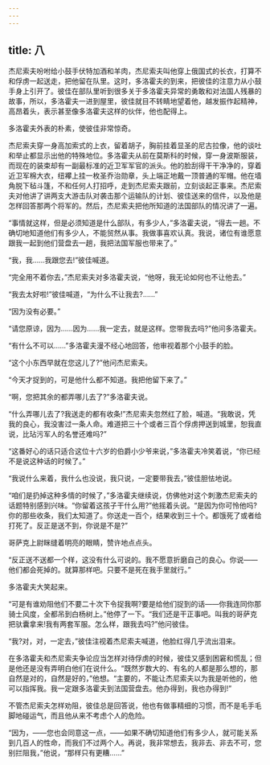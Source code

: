 ```yaml
---
---
---
```

title: 八
---




杰尼索夫吩咐给小鼓手伏特加酒和羊肉，杰尼索夫叫他穿上俄国式的长衣，打算不和俘虏一起送走，把他留在队里。这时，多洛霍夫的到来，把彼佳的注意力从小鼓手身上引开了。彼佳在部队里听到很多关于多洛霍夫异常的勇敢和对法国人残暴的故事，所以，多洛霍夫一进到屋里，彼佳就目不转睛地望着他，越发振作起精神，高昂着头，表示甚至像多洛霍夫这样的伙伴，他也配得上。

多洛霍夫外表的朴素，使彼佳非常惊奇。

杰尼索夫穿一身高加索式的上衣，留着胡子，胸前挂着显圣的尼古拉像，他的谈吐和举止都显示出他的特殊地位。多洛霍夫从前在莫斯科的时候，穿一身波斯服装，而现在的装束却有一副最标准的近卫军军官的派头。他的脸刮得干干净净的，穿着近卫军棉大衣，纽襻上挂一枚圣乔治勋章，头上端正地戴一顶普通的军帽。他在墙角脱下毡斗篷，不和任何人打招呼，走到杰尼索夫跟前，立刻谈起正事来。杰尼索夫对他讲了讲两支大游击队对袭击那个运输队的计划、彼佳送来的信件，以及他是怎样回答那两个将军的。然后，杰尼索夫把他所知道的法国部队的情况讲了一遍。

“事情就这样，但是必须知道是什么部队，有多少人，”多洛霍夫说，“得去一趟。不确切地知道他们有多少人，不能贸然从事。我做事喜欢认真。我说，诸位有谁愿意跟我一起到他们营盘去一趟，我把法国军服也带来了。”

“我，我……我跟您去!”彼佳喊道。

“完全用不着你去，”杰尼索夫对多洛霍夫说，“他呀，我无论如何也不让他去。”

“我去太好啦!”彼佳喊道，“为什么不让我去?……”

“因为没有必要。”

“请您原谅，因为……因为……我一定去，就是这样。您带我去吗?”他问多洛霍夫。

“有什么不可以……”多洛霍夫漫不经心地回答，他审视着那个小鼓手的脸。

“这个小东西早就在您这儿了?”他问杰尼索夫。

“今天才捉到的，可是他什么都不知道。我把他留下来了。”

“啊，您把其余的都弄哪儿去了?”多洛霍夫说。

“什么弄哪儿去了?我送走的都有收条!”杰尼索夫忽然红了脸，喊道。“我敢说，凭我的良心，我没害过一条人命。难道把三十个或者三百个俘虏押送到城里，恕我直说，比玷污军人的名誉还难吗?”

“这番好心的话只适合这位十六岁的伯爵小少爷来说，”多洛霍夫冷笑着说，“你已经不是说这种话的时候了。”

“我说什么来着，我什么也没说，我只说，一定要带我去，”彼佳胆怯地说。

“咱们是扔掉这种多情的时候了，”多洛霍夫继续说，仿佛他对这个刺激杰尼索夫的话题特别感到兴味。“你留着这孩子干什么用?”他摇着头说。“是因为你可怜他吗?你的那些收条，我们太知道了。你送走一百个，结果收到三十个。都饿死了或者给打死了。反正是送不到，你说是不是?”

哥萨克上尉眯缝着明亮的眼睛，赞许地点点头。

“反正送不送都一个样，这没有什么可说的。我不愿意折磨自己的良心。你说——他们都会死掉的。就算那样吧。只要不是死在我手里就行。”

多洛霍夫大笑起来。

“可是有谁劝阻他们不要二十次下令捉我啊?要是给他们捉到的话——你我连同你那骑士风度，全都吊到白杨树上。”他停了一下。“我们还是干正事吧。叫我的哥萨克把驮囊拿来!我有两套军服。怎么样，跟我去吗?”他问彼佳。

“我?对，对，一定去，”彼佳注视着杰尼索夫喊道，他脸红得几乎流出泪来。

在多洛霍夫和杰尼索夫争论应当怎样对待俘虏的时候，彼佳又感到困窘和慌乱；但是他还是没有弄明白他们在说什么。“既然岁数大的、有名的人都是那么想的，那自然是对的，自然是好的，”他想。“主要的，不能让杰尼索夫以为我是听他的，他可以指挥我。我一定跟多洛霍夫到法国营盘去。他办得到，我也办得到!”

不管杰尼索夫怎样劝阻，彼佳总是回答说，他也有做事精细的习惯，而不是毛手毛脚地碰运气，而且他从来不考虑个人的危险。

“因为，——您也会同意这一点，——如果不确切知道他们有多少人，就可能关系到几百人的性命，而我们不过两个人。再说，我非常想去，我非去、非去不可，您别拦阻我，”他说，“那样只有更糟……”